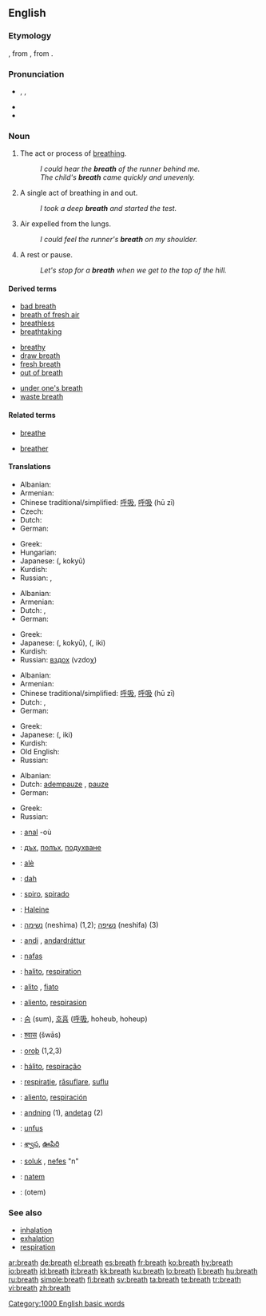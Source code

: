 {{wikipedia|breath (disambiguation)}}
==English==

{{rank|sorry|share|working|988|breath|camp|prove|engaged}}

===Etymology===
{{etyl|ang}} {{term|bræþ|brǣþ|smell, exhalation}}, from {{proto|Germanic|brǣþoz}}, from {{proto|Indo-European|bʰrēto-|exhalation from heat; steam}}.

===Pronunciation===
* {{enPR|brĕth}}, {{IPA|/brɛθ/}}, {{SAMPA|/brET/}}
* {{audio|en-us-breath.ogg|Audio (US)}}
* {{rhymes|ɛθ}}

===Noun===
{{en-noun|s|-}}
{{wikipedia}}

# {{uncountable}} The act or process of [[breathe|breathing]].
#: ''I could hear the '''breath''' of the runner behind me.''
#: ''The child's '''breath''' came quickly and unevenly.''
# {{countable}} A single act of breathing in and out.
#: ''I took a deep '''breath''' and started the test.''
# {{uncountable}} Air expelled from the lungs.
#: ''I could feel the runner's '''breath''' on my shoulder.''
# {{countable}} A rest or pause.
#: ''Let's stop for a '''breath''' when we get to the top of the hill.''

====Derived terms====
{{rel-top3|Terms derived from ''breath''}}
* [[bad breath]]
* [[breath of fresh air]]
* [[breathless]]
* [[breathtaking]]
{{rel-mid3}}
* [[breathy]]
* [[draw breath]]
* [[fresh breath]]
* [[out of breath]]
{{rel-mid3}}
* [[under one's breath]]
* [[waste breath]]
{{rel-bottom}}

====Related terms====
{{rel-top|Terms etymologically related to ''breath''}}
* [[breathe]]
{{rel-mid}}
* [[breather]]
{{rel-bottom}}

====Translations====
{{trans-top|act or process of breathing}}
* Albanian: {{t-|sq|frymëmarrje|xs=Albanian}}
* Armenian: {{t|hy|շնչառություն|tr=šnčaṙut'yun|sc=Armn|xs=Armenian}}
* Chinese traditional/simplified: [[呼吸]], [[呼吸]] (hū zī)
* Czech: {{t-|cs|dech|m}}
* Dutch: {{t+|nl|ademhaling|f}}
* German: {{t+|de|atmen}}
{{trans-mid}}
* Greek: {{t+|el|αναπνοή|f|tr=anapnoí|sc=Grek}}
* Hungarian: {{t+|hu|lélegzet}}
* Japanese: {{Jpan|[[呼吸]]}} ({{Jpan|[[こきゅう]]}}, kokyū)
* Kurdish: {{t+|ku|هه‌ناسه‌|sc=ku-Arab}}
* Russian: {{t+|ru|дыхание|n|tr=dyχánije|sc=Cyrl}}, {{t+|ru|вздох|sc=Cyrl}}
{{trans-bottom}}

{{trans-top|a single act of breathing in and out}}
* Albanian: {{t-|sq|frymë|xs=Albanian}}
* Armenian: {{t-|hy|շունչ|tr=šunč|sc=Armn|xs=Armenian}}
* Dutch: {{t+|nl|adem|m}}, {{t-|nl|asem|m}}
* German: {{t+|de|atmen}}
{{trans-mid}}
* Greek: {{t+|el|αναπνοή|f|tr=anapnoí|sc=Grek}}
* Japanese: {{Jpan|[[呼吸]]}} ({{Jpan|[[こきゅう]]}}, kokyū), {{Jpan|[[息]]}} ({{Jpan|[[いき]]}}, iki)
* Kurdish: {{ku-Arab|[[هه‌ناسه‌]]}}
* Russian: [[вздох]] (vzdoχ) {{m}}
{{trans-bottom}}

{{trans-top|air expelled from the lungs}}
* Albanian: {{t-|sq|frymë|xs=Albanian}}
* Armenian: {{t-|hy|շունչ|tr=šunč|sc=Armn|xs=Armenian}}
* Chinese traditional/simplified: [[呼吸]], [[呼吸]] (hū zī)
* Dutch: {{t+|nl|adem|m}}, {{t-|nl|asem|m}}
* German: {{t+|de|Atem|m}}
{{trans-mid}}
* Greek: {{t|el|ανάσα|f|tr=anása|sc=Grek}}
* Japanese: {{Jpan|[[息]]}} ({{Jpan|[[いき]]}}, iki)
* Kurdish: {{ku-Arab|[[هه‌ناسه‌]]}}
* Old English: {{t-|ang|æþm|m|xs=Old English}}
* Russian: {{t+|ru|дыхание|n|tr=dyχánije|sc=Cyrl}}
{{trans-bottom}}

{{trans-top|a rest or pause}}
* Albanian: {{t-|sq|frymë|xs=Albanian}}
* Dutch: [[adempauze]] {{f}}, [[pauze]] {{f}}
* German: {{t+|de|Atempause|f}}
{{trans-mid}}
* Greek: {{t|el|ανάσα|f|tr=anása|sc=Grek}}
* Russian: {{t+|ru|передышка|f|tr=p'er'edýška|sc=Cyrl}}
{{trans-bottom}}

{{checktrans-top}}
* {{ttbc|Breton}}: [[anal]] {{f}} -où
* {{ttbc|Bulgarian}}: [[дъх]], [[полъх]], [[подухване]]
* {{ttbc|Catalan}}: [[alè]] {{m}}
* {{ttbc|Croatian}}: [[dah]] {{m}}
* {{ttbc|Esperanto}}: [[spiro]], [[spirado]]
* {{ttbc|French}}: [[Haleine]]
* {{ttbc|Hebrew}}: [[נשימה]] (neshima) {{f}} (1,2); [[נשיפה]] (neshifa) {{f}} (3)
* {{ttbc|Icelandic}}: [[andi]] {{m}}, [[andardráttur]] {{m}}
* {{ttbc|Indonesian}}: [[nafas]]
* {{ttbc|Interlingua}}: [[halito]], [[respiration]]
* {{ttbc|Italian}}: [[alito]] {{m}}, [[fiato]] {{m}}
{{trans-mid}}
* {{ttbc|Judeo-Spanish}}: [[aliento]], [[respirasion]]
* {{ttbc|Korean}}: [[숨]] (sum), [[호흡]] ([[呼吸]], hoheub, hoheup)
* {{ttbc|Marathi}}: [[श्वास]] (šwās) {{g|Marathi}}
* {{ttbc|Old English}}: [[oroþ]] {{n}} (1,2,3)
* {{ttbc|Portuguese}}: [[hálito]], [[respiração]]
* {{ttbc|Romanian}}: [[respiraţie]], [[răsuflare]], [[suflu]]
* {{ttbc|Spanish}}: [[aliento]], [[respiración]]
* {{ttbc|Swedish}}: [[andning]] (1), [[andetag]] (2)
* {{ttbc|Central Atlas Tamazight}}: [[unfus]] {{m}}
* {{ttbc|Telugu}}: [[శ్వాస]], [[ఊపిరి]]
* {{ttbc|Turkish}}: [[soluk]] , [[nefes]] "n"
* {{ttbc|Volapük}}: [[natem]]
* {{ttbc|Yiddish}}: (otem)
{{trans-bottom}}

===See also===
* [[inhalation]]
* [[exhalation]]
* [[respiration]]

[[Category:1000 English basic words]]

[[ar:breath]]
[[de:breath]]
[[el:breath]]
[[es:breath]]
[[fr:breath]]
[[ko:breath]]
[[hy:breath]]
[[io:breath]]
[[id:breath]]
[[it:breath]]
[[kk:breath]]
[[ku:breath]]
[[lo:breath]]
[[li:breath]]
[[hu:breath]]
[[ru:breath]]
[[simple:breath]]
[[fi:breath]]
[[sv:breath]]
[[ta:breath]]
[[te:breath]]
[[tr:breath]]
[[vi:breath]]
[[zh:breath]]